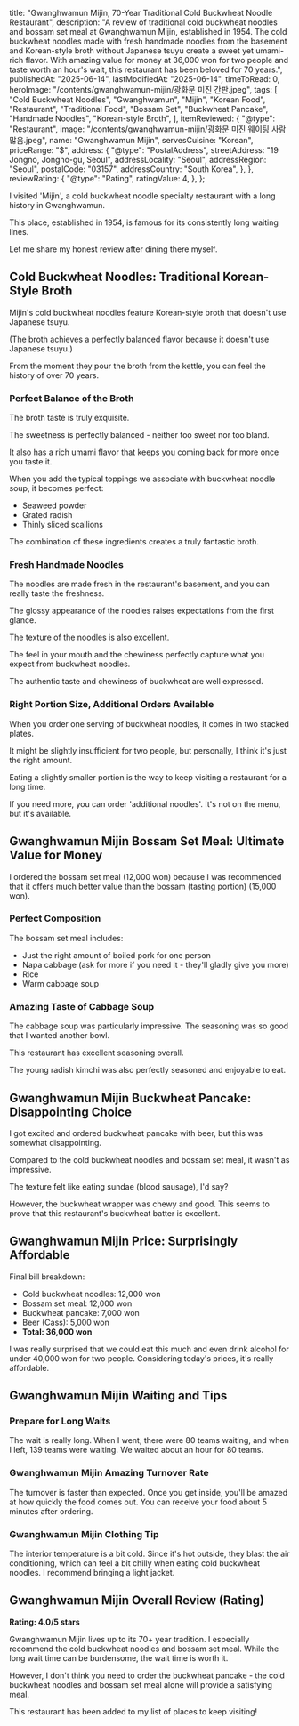 
  title:
    "Gwanghwamun Mijin, 70-Year Traditional Cold Buckwheat Noodle Restaurant",
  description:
    "A review of traditional cold buckwheat noodles and bossam set meal at Gwanghwamun Mijin, established in 1954. The cold buckwheat noodles made with fresh handmade noodles from the basement and Korean-style broth without Japanese tsuyu create a sweet yet umami-rich flavor. With amazing value for money at 36,000 won for two people and taste worth an hour's wait, this restaurant has been beloved for 70 years.",
  publishedAt: "2025-06-14",
  lastModifiedAt: "2025-06-14",
  timeToRead: 0,
  heroImage: "/contents/gwanghwamun-mijin/광화문 미진 간판.jpeg",
  tags: [
    "Cold Buckwheat Noodles",
    "Gwanghwamun",
    "Mijin",
    "Korean Food",
    "Restaurant",
    "Traditional Food",
    "Bossam Set",
    "Buckwheat Pancake",
    "Handmade Noodles",
    "Korean-style Broth",
  ],
  itemReviewed: {
    "@type": "Restaurant",
    image: "/contents/gwanghwamun-mijin/광화문 미진 웨이팅 사람 많음.jpeg",
    name: "Gwanghwamun Mijin",
    servesCuisine: "Korean",
    priceRange: "$",
    address: {
      "@type": "PostalAddress",
      streetAddress: "19 Jongno, Jongno-gu, Seoul",
      addressLocality: "Seoul",
      addressRegion: "Seoul",
      postalCode: "03157",
      addressCountry: "South Korea",
    },
  },
  reviewRating: {
    "@type": "Rating",
    ratingValue: 4,
  },
};

I visited 'Mijin', a cold buckwheat noodle specialty restaurant with a long history in Gwanghwamun.

This place, established in 1954, is famous for its consistently long waiting lines.

Let me share my honest review after dining there myself.

<ImageWithCaption
  src="/contents/gwanghwamun-mijin/광화문 미진 간판.jpeg"
  alt="Gwanghwamun Mijin signboard"
/>

## Cold Buckwheat Noodles: Traditional Korean-Style Broth

Mijin's cold buckwheat noodles feature Korean-style broth that doesn't use Japanese tsuyu.

(The broth achieves a perfectly balanced flavor because it doesn't use Japanese tsuyu.)

From the moment they pour the broth from the kettle, you can feel the history of over 70 years.

<ImageWithCaption
  src="/contents/gwanghwamun-mijin/광화문 미진 냉메밀국수 육수 주전자.jpeg"
  alt="Gwanghwamun Mijin cold buckwheat noodle broth kettle"
/>

### Perfect Balance of the Broth

The broth taste is truly exquisite.

The sweetness is perfectly balanced - neither too sweet nor too bland.

It also has a rich umami flavor that keeps you coming back for more once you taste it.

When you add the typical toppings we associate with buckwheat noodle soup, it becomes perfect:

- Seaweed powder
- Grated radish
- Thinly sliced scallions

<ImageWithCaption
  src="/contents/gwanghwamun-mijin/광화문 미진 냉메밀국수 육수 토핑 3가지.jpeg"
  alt="Gwanghwamun Mijin cold buckwheat noodle broth toppings"
/>

<ImageWithCaption
  src="/contents/gwanghwamun-mijin/광화문 미진 냉메밀국수 육수 토핑가득넣음.jpeg"
  alt="Gwanghwamun Mijin broth with toppings fully added"
/>

The combination of these ingredients creates a truly fantastic broth.

### Fresh Handmade Noodles

The noodles are made fresh in the restaurant's basement, and you can really taste the freshness.

The glossy appearance of the noodles raises expectations from the first glance.

The texture of the noodles is also excellent.

The feel in your mouth and the chewiness perfectly capture what you expect from buckwheat noodles.

The authentic taste and chewiness of buckwheat are well expressed.

<ImageWithCaption
  src="/contents/gwanghwamun-mijin/광화문 미진 냉메밀육수 판모밀 면.jpeg"
  alt="Gwanghwamun Mijin cold buckwheat noodles with fresh noodles"
/>

### Right Portion Size, Additional Orders Available

When you order one serving of buckwheat noodles, it comes in two stacked plates.

It might be slightly insufficient for two people, but personally, I think it's just the right amount.

Eating a slightly smaller portion is the way to keep visiting a restaurant for a long time.

<ImageWithCaption
  src="/contents/gwanghwamun-mijin/광화문 미진 냉메밀국수 1인분 양 많음.jpeg"
  alt="Gwanghwamun Mijin cold buckwheat noodles portion size for one person"
/>

If you need more, you can order 'additional noodles'. It's not on the menu, but it's available.

## Gwanghwamun Mijin Bossam Set Meal: Ultimate Value for Money

I ordered the bossam set meal (12,000 won) because I was recommended that it offers much better value than the bossam (tasting portion) (15,000 won).

### Perfect Composition

The bossam set meal includes:

- Just the right amount of boiled pork for one person
- Napa cabbage (ask for more if you need it - they'll gladly give you more)
- Rice
- Warm cabbage soup

<ImageWithCaption
  src="/contents/gwanghwamun-mijin/광화문 미진 보쌈정식 수육 김치.jpeg"
  alt="Gwanghwamun Mijin bossam set meal"
/>

<ImageWithCaption
  src="/contents/gwanghwamun-mijin/광화문 미진 보쌈김치알배추쌈 올리기.jpeg"
  alt="Gwanghwamun Mijin bossam with kimchi and napa cabbage wrap"
/>

### Amazing Taste of Cabbage Soup

The cabbage soup was particularly impressive. The seasoning was so good that I wanted another bowl.

This restaurant has excellent seasoning overall.

The young radish kimchi was also perfectly seasoned and enjoyable to eat.

## Gwanghwamun Mijin Buckwheat Pancake: Disappointing Choice

I got excited and ordered buckwheat pancake with beer, but this was somewhat disappointing.

Compared to the cold buckwheat noodles and bossam set meal, it wasn't as impressive.

The texture felt like eating sundae (blood sausage), I'd say?

However, the buckwheat wrapper was chewy and good. This seems to prove that this restaurant's buckwheat batter is excellent.

<ImageWithCaption
  src="/contents/gwanghwamun-mijin/광화문 미진 메밀전병 단면.jpeg"
  alt="Gwanghwamun Mijin buckwheat pancake"
/>

## Gwanghwamun Mijin Price: Surprisingly Affordable

Final bill breakdown:

- Cold buckwheat noodles: 12,000 won
- Bossam set meal: 12,000 won
- Buckwheat pancake: 7,000 won
- Beer (Cass): 5,000 won
- **Total: 36,000 won**

I was really surprised that we could eat this much and even drink alcohol for under 40,000 won for two people. Considering today's prices, it's really affordable.

<ImageWithCaption
  src="/contents/gwanghwamun-mijin/광화문 미진 메뉴판.jpeg"
  alt="Gwanghwamun Mijin menu board"
/>

## Gwanghwamun Mijin Waiting and Tips

### Prepare for Long Waits

The wait is really long. When I went, there were 80 teams waiting, and when I left, 139 teams were waiting. We waited about an hour for 80 teams.

<ImageWithCaption
  src="/contents/gwanghwamun-mijin/광화문 미진 웨이팅 사람 많음.jpeg"
  alt="Gwanghwamun Mijin waiting with many people"
/>

<ImageWithCaption
  src="/contents/gwanghwamun-mijin/광화문 미진 토요일 1시 웨이팅 139팀.jpeg"
  alt="Gwanghwamun Mijin waiting 139 teams on Saturday at 1 PM"
/>

### Gwanghwamun Mijin Amazing Turnover Rate

The turnover is faster than expected. Once you get inside, you'll be amazed at how quickly the food comes out. You can receive your food about 5 minutes after ordering.

### Gwanghwamun Mijin Clothing Tip

The interior temperature is a bit cold. Since it's hot outside, they blast the air conditioning, which can feel a bit chilly when eating cold buckwheat noodles. I recommend bringing a light jacket.

## Gwanghwamun Mijin Overall Review (Rating)

**Rating: 4.0/5 stars**

Gwanghwamun Mijin lives up to its 70+ year tradition. I especially recommend the cold buckwheat noodles and bossam set meal. While the long wait time can be burdensome, the wait time is worth it.

However, I don't think you need to order the buckwheat pancake - the cold buckwheat noodles and bossam set meal alone will provide a satisfying meal.

This restaurant has been added to my list of places to keep visiting!
